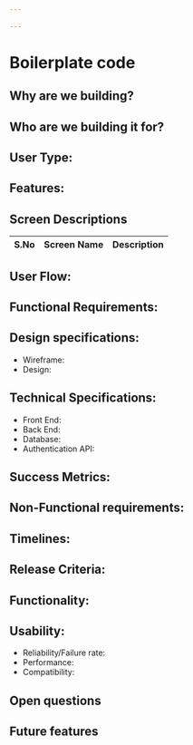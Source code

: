 ```yaml
---
 
---
```


# Boilerplate code 

<!--- "sidebar_position :">>Copy pasete in line 2 . Replace n with desired sidebar position. -->
<!--- replace with title -->

## Why are we building? 



## Who are we building it for? 

## User Type: 


## Features: 



## Screen Descriptions

|S.No|Screen Name|Description|
|-|-|-|

## User Flow:  

## Functional Requirements: 


## Design specifications:
- Wireframe: 
- Design: 

## Technical Specifications:

- Front End: 
- Back End: 
- Database: 
- Authentication API: 

## Success Metrics: 

## Non-Functional requirements:

## Timelines: 

## Release Criteria: 

## Functionality:
## Usability:
- Reliability/Failure rate:
- Performance:
- Compatibility:  

## Open questions


## Future features
